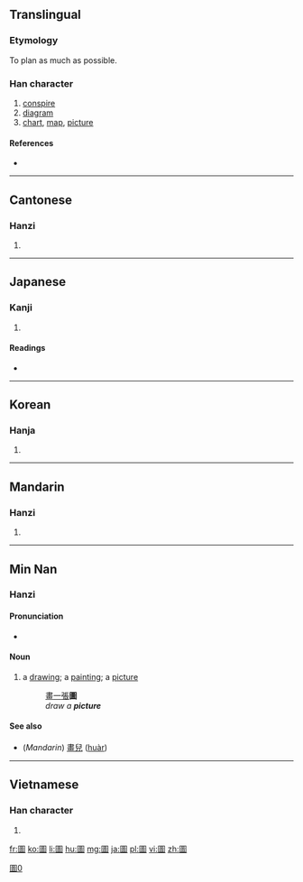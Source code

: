 {{also|图|図}}
==Translingual==

===Etymology===
{{Han compound|囗|啚|t2=hard|ls=ic}}

To plan as much as possible.

===Han character===
{{Han char|rn=31|rad=囗|as=11|sn=14|four=6060<sub>0</sub>|canj=田口十田 (WRJW), 田口卜田 (WRYW)|ids=⿴[[囗]][[啚]]}}

# [[conspire]]
# [[diagram]]
# [[chart]], [[map]], [[picture]]

====References====
* {{Han ref|kx=0220.180|dkj=04832|dj=0452.110|hdz=10725.060|uh=5716|ud=22294|bh=B9CF|bd=47567}}

----

==Cantonese==

===Hanzi===
{{yue-hanzi|jyut=[[tou4]]|y=tou4|sim=图}}

# {{defn|lang=yue|sort=囗11}}

----

==Japanese==
{{ja-forms|{{zh-lookup|図}}|{{zh-lookup|图}}|{{zh-lookup|圖}}}}

===Kanji===
{{ja-kanji|grade=|rs=囗11}}

# {{defn|lang=ja|sort=囗11}}

====Readings====
* {{ja-readings|on=[[と]] (to), [[ず]] (zu)|kun=[[はかる]] (hakaru)}}

----

==Korean==

===Hanja===
{{ko-hanja|hangeul=도|rv=do|mr=to|eumhun=그림|ehrv=geurim|ehmr=kŭrim|ehy=kūlim}}

# {{defn|lang=ko|sort=囗11}}

----

==Mandarin==

===Hanzi===
{{cmn-hanzi|sim=图|pin=[[tú]] ([[tu2]])|wg=t'u<sup>2</sup>}}

# {{defn|lang=cmn|sort=囗11}}

----

==Min Nan==

===Hanzi===
{{head|nan|hanzi|sc=Hani}}{{attention|zh|needs inflection template}}

====Pronunciation====
* {{IPA|[ tɔ˧˥ ]|lang=nan}}

====Noun====
{{nan-noun|t|poj=[[tô·]] (to·<sup>5</sup>)|pojt=too5|tra=圖|sim=图|rs=囗11}}

# a [[drawing]]; a [[painting]]; a [[picture]]
#: [[畫]][[一]][[張]]'''圖'''
#: {{unicode|ōe chi̍t tiuⁿ '''tô·'''}}
#: ''draw a '''picture'''''

====See also====
* (''Mandarin'') [[畫兒]] ([[huàr]])

----

==Vietnamese==

===Han character===
{{vi-hantu|[[đồ]]|rs=囗11}}

# {{defn|lang=vi|sort=囗11}}

[[Category:CJKV characters simplified differently in Japan and China|圖0]]

[[fr:圖]]
[[ko:圖]]
[[li:圖]]
[[hu:圖]]
[[mg:圖]]
[[ja:圖]]
[[pl:圖]]
[[vi:圖]]
[[zh:圖]]